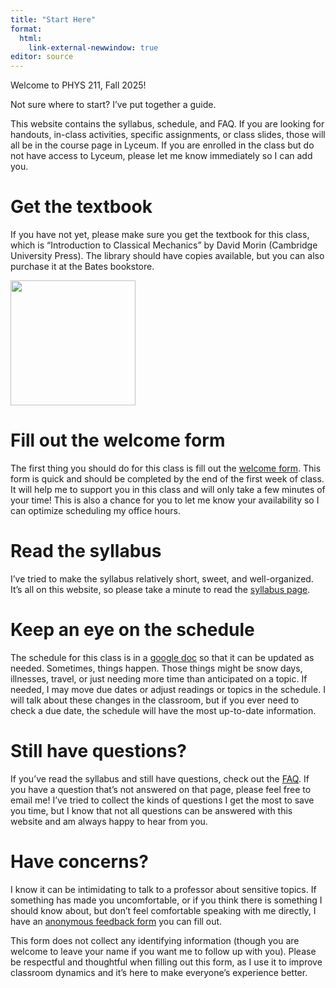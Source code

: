 ```yaml
---
title: "Start Here"
format: 
  html:
    link-external-newwindow: true
editor: source
---
```


Welcome to PHYS 211, Fall 2025!

Not sure where to start? I've put together a guide.

This website contains the syllabus, schedule, and FAQ. If you are looking for handouts, in-class activities, specific assignments, or class slides, those will all be in the course page in Lyceum. If you are enrolled in the class but do not have access to Lyceum, please let me know immediately so I can add you.

# Get the textbook

If you have not yet, please make sure you get the textbook for this class, which is "Introduction to Classical Mechanics" by David Morin (Cambridge University Press). The library should have copies available, but you can also purchase it at the Bates bookstore.

![](images/Morin.jpg){width=200}

# Fill out the welcome form

The first thing you should do for this class is fill out the [welcome form](https://forms.gle/i2hm9KUjuyZoXJgJ9). This form is quick and should be completed by the end of the first week of class. It will help me to support you in this class and will only take a few minutes of your time! This is also a chance for you to let me know your availability so I can optimize scheduling my office hours.

# Read the syllabus

I've tried to make the syllabus relatively short, sweet, and well-organized. It's all on this website, so please take a minute to read the [syllabus page](syllabus.qmd).

# Keep an eye on the schedule

The schedule for this class is in a [google doc](https://docs.google.com/spreadsheets/d/1Kc-CtZYLF3HwOKw7-evwPCMCf3C1m3t2AZBAinf3KL8/edit?usp=sharing) so that it can be updated as needed. Sometimes, things happen. Those things might be snow days, illnesses, travel, or just needing more time than anticipated on a topic. If needed, I may move due dates or adjust readings or topics in the schedule. I will talk about these changes in the classroom, but if you ever need to check a due date, the schedule will have the most up-to-date information.

# Still have questions?

If you've read the syllabus and still have questions, check out the [FAQ](FAQ.qmd). If you have a question that's not answered on that page, please feel free to email me! I've tried to collect the kinds of questions I get the most to save you time, but I know that not all questions can be answered with this website and am always happy to hear from you.

# Have concerns?

I know it can be intimidating to talk to a professor about sensitive topics. If something has made you uncomfortable, or if you think there is something I should know about, but don't feel comfortable speaking with me directly, I have an [anonymous feedback form](https://forms.gle/h1dzxVJKPEVo3v467) you can fill out. 

This form does not collect any identifying information (though you are welcome to leave your name if you want me to follow up with you). Please be respectful and thoughtful when filling out this form, as I use it to improve classroom dynamics and it's here to make everyone's experience better.
